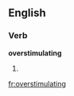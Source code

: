 
==English==

===Verb===
'''overstimulating'''

# {{present participle of|[[overstimulate]]}}

[[fr:overstimulating]]